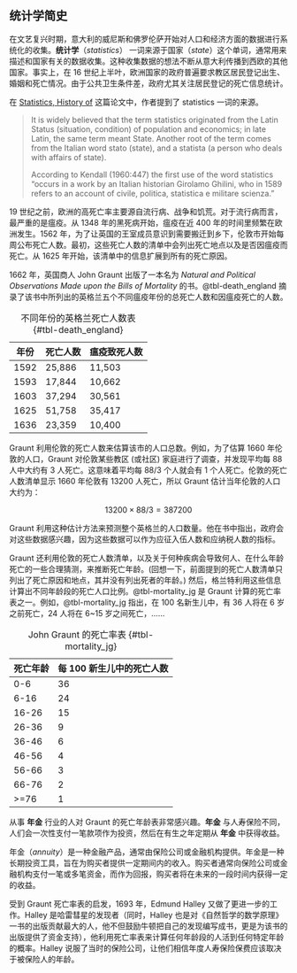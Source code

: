 ## 统计学简史

在文艺复兴时期，意大利的威尼斯和佛罗伦萨开始对人口和经济方面的数据进行系统化的收集。**统计学**（*statistics*） 一词来源于国家（*state*）这个单词，通常用来描述和国家有关的数据收集。这种收集数据的想法不断从意大利传播到西欧的其他国家。事实上，在 16 世纪上半叶，欧洲国家的政府普遍要求教区居民登记出生、婚姻和死亡情况。由于公共卫生条件差，政府尤其关注居民登记的死亡信息统计。

::: {.callout-note title="statistics 一词的来源"}
在 [Statistics, History of](https://doi.org/10.1007/978-3-642-04898-2_639) 这篇论文中，作者提到了 statistics 一词的来源。

> It is widely believed that the term statistics originated from the Latin Status (situation, condition) of population and economics; in late Latin, the same term meant State. Another root of the term comes from the Italian word stato (state), and a statista (a person who deals with affairs of state). 
> 
> According to Kendall (1960:447) the first use of the word statistics “occurs in a work by an Italian historian Girolamo Ghilini, who in 1589 refers to an account of civile, politica, statistica e militare scienza.” 
:::

19 世纪之前，欧洲的高死亡率主要源自流行病、战争和饥荒。对于流行病而言，最严重的是瘟疫。从 1348 年的黑死病开始，瘟疫在近 400 年的时间里频繁在欧洲发生。1562 年，为了让英国的王室成员意识到需要搬迁到乡下，伦敦市开始每周公布死亡人数。最初，这些死亡人数的清单中会列出死亡地点以及是否因瘟疫而死亡。从 1625 年开始，该清单中的信息扩展到所有的死亡原因。

1662 年，英国商人 John Graunt 出版了一本名为 *Natural and Political Observations Made upon the Bills of Mortality* 的书。@tbl-death_england 摘录了该书中所列出的英格兰五个不同瘟疫年份的总死亡人数和因瘟疫死亡的人数。

| 年份 | 死亡人数 | 瘟疫致死人数 | 
| --- | --- | --- |
| 1592 | 25,886 | 11,503 |
| 1593 | 17,844 | 10,662 |
| 1603 | 37,294 | 30,561 |
| 1625 | 51,758 | 35,417 |
| 1636 | 23,359 | 10,400 |

: 不同年份的英格兰死亡人数表 {#tbl-death_england}

Graunt 利用伦敦的死亡人数来估算该市的人口总数。例如，为了估算 1660 年伦敦的人口，Graunt 对伦敦某些教区 (或社区) 家庭进行了调查，并发现平均每 88 人中大约有 3 人死亡。这意味着平均每 88/3 个人就会有 1 个人死亡。伦敦的死亡人数清单显示 1660 年伦敦有 13200 人死亡，所以 Graunt 估计当年伦敦的人口大约为：

$$
13200 × 88/3 = 387200
$$

Graunt 利用这种估计方法来预测整个英格兰的人口数量。他在书中指出，政府会对这些数据感兴趣，因为这些数据可以作为应征入伍人数和应纳税人数的指标。

Graunt 还利用伦敦的死亡人数清单，以及关于何种疾病会导致何人、在什么年龄死亡的一些合理猜测，来推断死亡年龄。(回想一下，前面提到的死亡人数清单只列出了死亡原因和地点，其并没有列出死者的年龄。) 然后，格兰特利用这些信息计算出不同年龄段的死亡人口比例。@tbl-mortality_jg 是 Graunt 计算的死亡率表之一。例如，@tbl-mortality_jg 指出，在 100 名新生儿中，有 36 人将在 6 岁之前死亡，24 人将在 6~15 岁之间死亡，……

| 死亡年龄 | 每 100 新生儿中的死亡人数 |
| --- | --- | 
| 0-6 | 36 |
| 6-16 | 24 |
| 16-26 | 15 |
| 26-36 | 9 |
| 36-46 | 6 |
| 46-56 | 4 |
| 56-66 | 3 |
| 66-76 | 2 |
| >=76 | 1 |

: John Graunt 的死亡率表 {#tbl-mortality_jg}

从事 **年金** 行业的人对 Graunt 的死亡年龄表非常感兴趣。**年金** 与人寿保险不同，人们会一次性支付一笔款项作为投资，然后在有生之年定期从 **年金** 中获得收益。

::: {.callout-note title="年金"}
年金（*annuity*）是一种金融产品，通常由保险公司或金融机构提供。年金是一种长期投资工具，旨在为购买者提供一定期间内的收入。购买者通常向保险公司或金融机构支付一笔或多笔资金，而作为回报，购买者将在未来的一段时间内获得一定的收益。
:::

受到 Graunt 死亡率表的启发，1693 年，Edmund Halley 又做了更进一步的工作。Halley 是哈雷彗星的发现者（同时，Halley 也是对《自然哲学的数学原理》一书的出版贡献最大的人，他不但鼓励牛顿把自己的发现编写成书，更是为该书的出版提供了资金支持），他利用死亡率表来计算任何年龄段的人活到任何特定年龄的概率。Halley 说服了当时的保险公司，让他们相信年度人寿保险保费应该取决于被保险人的年龄。

